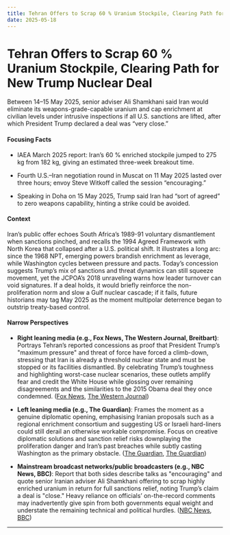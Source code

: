 ```yaml
---
title: Tehran Offers to Scrap 60 % Uranium Stockpile, Clearing Path for New Trump Nuclear Deal
date: 2025-05-18
---
```


# Tehran Offers to Scrap 60 % Uranium Stockpile, Clearing Path for New Trump Nuclear Deal

Between 14–15 May 2025, senior adviser Ali Shamkhani said Iran would eliminate its weapons-grade-capable uranium and cap enrichment at civilian levels under intrusive inspections if all U.S. sanctions are lifted, after which President Trump declared a deal was “very close.”

#### Focusing Facts

- IAEA March 2025 report: Iran’s 60 % enriched stockpile jumped to 275 kg from 182 kg, giving an estimated three-week breakout time.

- Fourth U.S.–Iran negotiation round in Muscat on 11 May 2025 lasted over three hours; envoy Steve Witkoff called the session “encouraging.”

- Speaking in Doha on 15 May 2025, Trump said Iran had “sort of agreed” to zero weapons capability, hinting a strike could be avoided.

#### Context

Iran’s public offer echoes South Africa’s 1989-91 voluntary dismantlement when sanctions pinched, and recalls the 1994 Agreed Framework with North Korea that collapsed after a U.S. political shift. It illustrates a long arc: since the 1968 NPT, emerging powers brandish enrichment as leverage, while Washington cycles between pressure and pacts. Today’s concession suggests Trump’s mix of sanctions and threat dynamics can still squeeze movement, yet the JCPOA’s 2018 unraveling warns how leader turnover can void signatures. If a deal holds, it would briefly reinforce the non-proliferation norm and slow a Gulf nuclear cascade; if it fails, future historians may tag May 2025 as the moment multipolar deterrence began to outstrip treaty-based control.

#### Narrow Perspectives

- **Right leaning media (e.g., Fox News, The Western Journal, Breitbart)**: Portrays Tehran’s reported concessions as proof that President Trump’s "maximum pressure" and threat of force have forced a climb-down, stressing that Iran is already a threshold nuclear state and must be stopped or its facilities dismantled. By celebrating Trump’s toughness and highlighting worst-case nuclear scenarios, these outlets amplify fear and credit the White House while glossing over remaining disagreements and the similarities to the 2015 Obama deal they once condemned. ([Fox News](https://www.foxnews.com/media/marco-rubio-warns-iran-at-threshold-nuclear-weapon-capability-us-iran-talks-continue), [The Western Journal](https://www.westernjournal.com/developing-iran-caves-trump-gets-nuclear-deal-hours-threatening-crush-oblivion/))

- **Left leaning media (e.g., The Guardian)**: Frames the moment as a genuine diplomatic opening, emphasising Iranian proposals such as a regional enrichment consortium and suggesting US or Israeli hard-liners could still derail an otherwise workable compromise. Focus on creative diplomatic solutions and sanction relief risks downplaying the proliferation danger and Iran’s past breaches while subtly casting Washington as the primary obstacle. ([The Guardian](https://www.theguardian.com/world/2025/may/13/iran-proposes-partnership-with-uae-and-saudi-arabia-to-enrich-uranium), [The Guardian](https://www.theguardian.com/world/2025/may/15/us-has-sort-of-agreed-a-nuclear-deal-with-iran-says-donald-trump))

- **Mainstream broadcast networks/public broadcasters (e.g., NBC News, BBC)**: Report that both sides describe talks as "encouraging" and quote senior Iranian adviser Ali Shamkhani offering to scrap highly enriched uranium in return for full sanctions relief, noting Trump’s claim a deal is "close." Heavy reliance on officials’ on-the-record comments may inadvertently give spin from both governments equal weight and understate the remaining technical and political hurdles. ([NBC News](https://www.nbcnews.com/news/us-news/iran-enriched-uranium-nuclear-deal-trump-rcna206833), [BBC](https://www.bbc.com/news/articles/ce3vnnyn709o))

---
